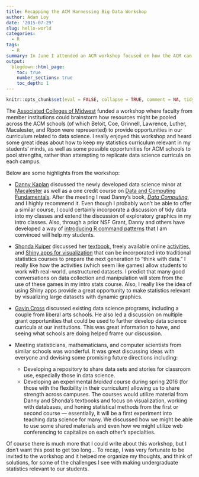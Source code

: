 ```yaml
---
title: Recapping the ACM Harnessing Big Data Workshop
author: Adam Loy
date: '2015-07-29'
slug: hello-world
categories:
  - R
tags:
  - R
summary: In June I attended an ACM workshop focused on how the ACM can facilitate sharing elements of a data science curriculum across institutions. This is my recap.
output:
  blogdown::html_page:
    toc: true
    number_sections: true
    toc_depth: 1
---
```


```r
knitr::opts_chunk$set(eval = FALSE, collapse = TRUE, comment = NA, tidy = FALSE)
```
The [Associated Colleges of Midwest](http://www.acm.edu/index.html) funded a workshop where faculty from member institutions could brainstorm how resources might be pooled across the ACM schools (of which Beloit, Coe, Grinnell, Lawrence, Luther, Macalester, and Ripon were represented) to provide opportunities in our curriculum related to data science. I really enjoyed this workshop and heard some great ideas about how to keep my statistics curriculum relevant in my students' minds, as well as some possible opportunities for ACM schools to pool strengths, rather than attempting to replicate data science curricula on each campus.

Below are some highlights from the workshop:

* [Danny Kaplan](http://www.macalester.edu/~kaplan/) discussed the newly developed data science minor at [Macalester](http://www.macalester.edu/) as well as a one credit course on [Data and Computing Fundamentals](http://dtkaplan.github.io/DCF-Course-2014/). After the meeting I read Danny's book, [*Data Computing*](http://data-computing.org/), and I highly recommend it. Even though I probably won't be able to offer a similar course, I could certainly incorporate a discussion of tidy data into my classes and extend the discussion of exploratory graphics in my intro classes. Also, through a prior NSF Grant, Danny and others have developed a way of [introducing R command patterns](http://www.calvin.edu/~rpruim/R/MinimalR.pdf) that I am convinced will help my students.

* [Shonda Kuiper](http://web.grinnell.edu/individuals/kuipers/) discussed her [textbook](http://web.grinnell.edu/individuals/kuipers/stat2labs/Textbook.html), freely available online [activities](http://web.grinnell.edu/individuals/kuipers/stat2labs/Labs.html), and [Shiny apps for visualization](http://web.grinnell.edu/individuals/kuipers/stat2labs/visualization.html) that can be incorporated into traditional statistics courses to prepare the next generation to "think with data." I really like how the activities (which seem like games) allow students to work with real-world, unstructured datasets. I predict that many good conversations on data collection and manipulation will stem from the use of these games in my intro stats course. Also, I really like the idea of using Shiny apps provide a great opportunity to make statistics relevant by visualizing large datasets with dynamic graphics.
* [Gavin Cross](http://www.public.coe.edu/~gcross/) discussed existing data science programs, including a couple from liberal arts schools. He also led a discussion on multiple grant opportunities that could be used to further develop data science curricula at our institutions. This was great information to have, and seeing what schools are doing helped frame our discussion.
* Meeting statisticians, mathematicians, and computer scientists from similar schools was wonderful. It was great discussing ideas with everyone and devising some promising future directions including:
    + Developing a repository to share data sets and stories for classroom use, especially those in data science.
    + Developing an experimental *braided* course during spring 2016 (for those with the flexibility in their curriculum) allowing us to share strength across campuses. The courses would utilize material from Danny and Shonda's textbooks and focus on visualization, working with databases, and honing statistical methods from the first or second course — essentially, it will be a first experiment into teaching data science for many. We discussed how we might be able to use some shared materials and even how we might utilize web conferencing to capitalize on each other's specialties.

Of course there is much more that I could write about this workshop, but I don't want this post to get too long... To recap, I was very fortunate to be invited to the workshop and it helped me organize my thoughts, and think of solutions, for some of the challenges I see with making undergraduate statistics relevant to our students.
